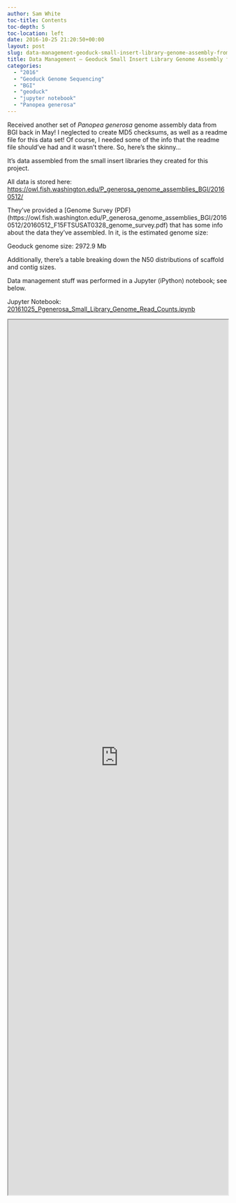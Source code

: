 ```yaml
---
author: Sam White
toc-title: Contents
toc-depth: 5
toc-location: left
date: 2016-10-25 21:20:50+00:00
layout: post
slug: data-management-geoduck-small-insert-library-genome-assembly-from-bgi
title: Data Management – Geoduck Small Insert Library Genome Assembly from BGI
categories:
  - "2016"
  - "Geoduck Genome Sequencing"
  - "BGI"
  - "geoduck"
  - "jupyter notebook"
  - "Panopea generosa"
---
```


Received another set of _Panopea generosa_ genome assembly data from BGI back in May! I neglected to create MD5 checksums, as well as a readme file for this data set! Of course, I needed some of the info that the readme file should've had and it wasn't there. So, here's the skinny...

It's data assembled from the small insert libraries they created for this project.

All data is stored here: [https://owl.fish.washington.edu/P_generosa_genome_assemblies_BGI/20160512/](http://owl.fish.washington.edu/P_generosa_genome_assemblies_BGI/20160512/)

They've provided a [Genome Survey (PDF)(https://owl.fish.washington.edu/P_generosa_genome_assemblies_BGI/20160512/20160512_F15FTSUSAT0328_genome_survey.pdf) that has some info about the data they've assembled. In it, is the estimated genome size:

Geoduck genome size: 2972.9 Mb

Additionally, there's a table breaking down the N50 distributions of scaffold and contig sizes.

Data management stuff was performed in a Jupyter (iPython) notebook; see below.

Jupyter Notebook: [20161025_Pgenerosa_Small_Library_Genome_Read_Counts.ipynb](https://github.com/sr320/LabDocs/blob/master/jupyter_nbs/sam/20161025_Pgenerosa_Small_Library_Genome_Read_Counts.ipynb)

<iframe src="https://nbviewer.org/github/sr320/LabDocs/blob/master/jupyter_nbs/sam/20161025_Pgenerosa_Small_Library_Genome_Read_Counts.ipynb" width="100%" height="2000" scrolling="yes"></iframe>
